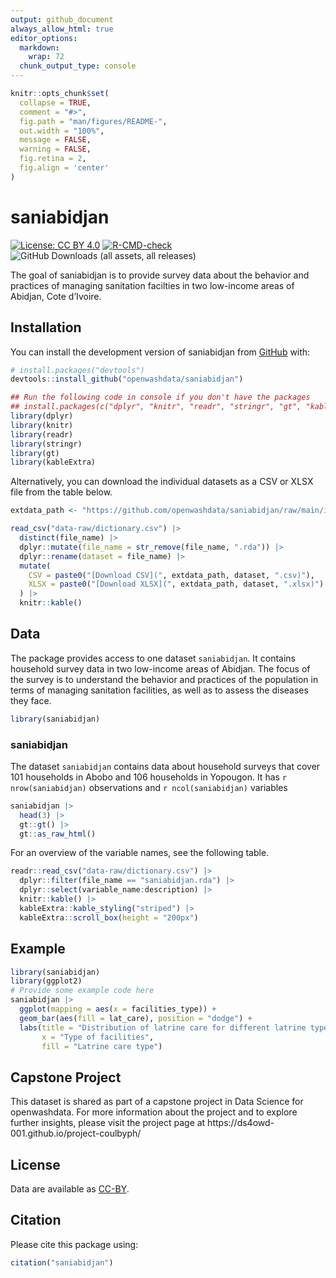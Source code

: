 ```yaml
---
output: github_document
always_allow_html: true
editor_options: 
  markdown: 
    wrap: 72
  chunk_output_type: console
---
```


<!-- README.md is generated from README.Rmd. Please edit that file -->

```r
knitr::opts_chunk$set(
  collapse = TRUE,
  comment = "#>",
  fig.path = "man/figures/README-",
  out.width = "100%",
  message = FALSE,
  warning = FALSE,
  fig.retina = 2,
  fig.align = 'center'
)
```

# saniabidjan

<!-- badges: start -->

[![License: CC BY
4.0](https://img.shields.io/badge/License-CC_BY_4.0-lightgrey.svg)](https://creativecommons.org/licenses/by/4.0/)
[![R-CMD-check](https://github.com/openwashdata/saniabidjan/actions/workflows/R-CMD-check.yaml/badge.svg)](https://github.com/openwashdata/saniabidjan/actions/workflows/R-CMD-check.yaml)
![GitHub Downloads (all assets, all releases)](https://img.shields.io/github/downloads/openwashdata/saniabidjan/total)


<!-- badges: end -->

The goal of saniabidjan is to provide survey data about the behavior and practices of managing sanitation facilties in two low-income areas of Abidjan, Cote d’Ivoire. 

## Installation

You can install the development version of saniabidjan from
[GitHub](https://github.com/) with:

``` r
# install.packages("devtools")
devtools::install_github("openwashdata/saniabidjan")
```

```r
## Run the following code in console if you don't have the packages
## install.packages(c("dplyr", "knitr", "readr", "stringr", "gt", "kableExtra"))
library(dplyr)
library(knitr)
library(readr)
library(stringr)
library(gt)
library(kableExtra)
```

Alternatively, you can download the individual datasets as a CSV or XLSX
file from the table below.

```r

extdata_path <- "https://github.com/openwashdata/saniabidjan/raw/main/inst/extdata/"

read_csv("data-raw/dictionary.csv") |> 
  distinct(file_name) |> 
  dplyr::mutate(file_name = str_remove(file_name, ".rda")) |> 
  dplyr::rename(dataset = file_name) |> 
  mutate(
    CSV = paste0("[Download CSV](", extdata_path, dataset, ".csv)"),
    XLSX = paste0("[Download XLSX](", extdata_path, dataset, ".xlsx)")
  ) |> 
  knitr::kable()

```

## Data

The package provides access to one dataset `saniabidjan`. It contains household survey data in two low-income areas of Abidjan. The focus of the survey is to understand the behavior and practices of the population in terms of managing sanitation facilities, as well as to assess the diseases they face.

```r
library(saniabidjan)
```

### saniabidjan

The dataset `saniabidjan` contains data about household surveys that cover 101 households in Abobo and 106 households in Yopougon. It has `r nrow(saniabidjan)` observations and `r ncol(saniabidjan)` variables

```r
saniabidjan |> 
  head(3) |> 
  gt::gt() |>
  gt::as_raw_html()
```

For an overview of the variable names, see the following table.

```r
readr::read_csv("data-raw/dictionary.csv") |>
  dplyr::filter(file_name == "saniabidjan.rda") |>
  dplyr::select(variable_name:description) |> 
  knitr::kable() |> 
  kableExtra::kable_styling("striped") |> 
  kableExtra::scroll_box(height = "200px")
```


## Example

```r
library(saniabidjan)
library(ggplot2)
# Provide some example code here
saniabidjan |>
  ggplot(mapping = aes(x = facilities_type)) + 
  geom_bar(aes(fill = lat_care), position = "dodge") +
  labs(title = "Distribution of latrine care for different latrine types", 
       x = "Type of facilities",
       fill = "Latrine care type") 
```

## Capstone Project
This dataset is shared as part of a capstone project in Data Science for openwashdata. For more information about the project and to explore further insights, please visit the project page at https://ds4owd-001.github.io/project-coulbyph/

## License

Data are available as
[CC-BY](https://github.com/openwashdata/saniabidjan/blob/main/LICENSE.md).

## Citation

Please cite this package using:

```r
citation("saniabidjan")
```
